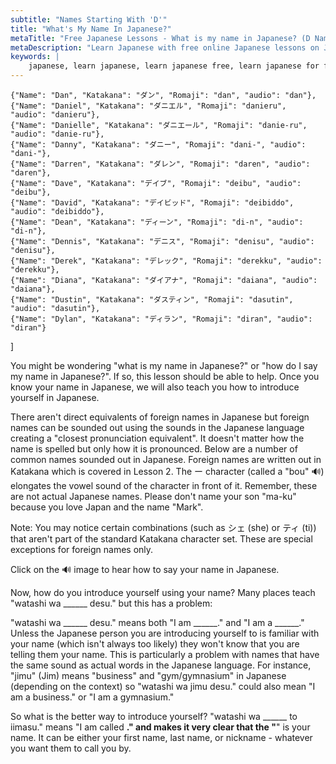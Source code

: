 ```yaml
---
subtitle: "Names Starting With 'D'"
title: "What's My Name In Japanese?"
metaTitle: "Free Japanese Lessons - What is my name in Japanese? (D Names) - Learn to speak the Japanese language online for free!"
metaDescription: "Learn Japanese with free online Japanese lessons on Japanese grammar, Japanese verb conjugation, and Japanese sentence structure"
keywords: |
    japanese, learn japanese, learn japanese free, learn japanese for free, learning japanese, learning japanese language, japanese learn, japanese learning, japanese language, japanese language learning, learn japanese language, japanese lesson, japanese lessons, free japanese lessons, online japanese, japanese online, learn japanese online, learn japanese online free, learning japanese online, online japanese lesson, online japanese lessons, japanese tutorial, japanese course, japanese language course, language course, japanese alphabet, japanese alphabets, japanese letters, japanese hiragana, hiragana alphabet, hiragana, japanese katakana, katakana alphabet, katakana, japanese kanji, kanji, speak japanese, learn to speak japanese, how to speak japanese, how to learn japanese, learn how to speak japanese, how to speak read and write japanese, learn how to speak read and write japanese, learn japanese with free japanese lessons, learn japanese with freejapaneselessons.com, what is my name in japanese, japanese words, basic japanese words, japan language, japan alphabet, hiragana chart, katakana chart, japanese characters, names in japanese, hiragana sentence, learn hiragana, japanese classes, japanese alphabet with english letters, japanese beginner, introducing yourself in japanese, common japanese words, hiragana characters, katakana characters
---
```



    {"Name": "Dan", "Katakana": "ダン", "Romaji": "dan", "audio": "dan"},
    {"Name": "Daniel", "Katakana": "ダニエル", "Romaji": "danieru", "audio": "danieru"},
    {"Name": "Danielle", "Katakana": "ダニエール", "Romaji": "danie-ru", "audio": "danie-ru"},
    {"Name": "Danny", "Katakana": "ダニー", "Romaji": "dani-", "audio": "dani-"},
    {"Name": "Darren", "Katakana": "ダレン", "Romaji": "daren", "audio": "daren"},
    {"Name": "Dave", "Katakana": "デイブ", "Romaji": "deibu", "audio": "deibu"},
    {"Name": "David", "Katakana": "デイビッド", "Romaji": "deibiddo", "audio": "deibiddo"},
    {"Name": "Dean", "Katakana": "ディーン", "Romaji": "di-n", "audio": "di-n"},
    {"Name": "Dennis", "Katakana": "デニス", "Romaji": "denisu", "audio": "denisu"},
    {"Name": "Derek", "Katakana": "デレック", "Romaji": "derekku", "audio": "derekku"},
    {"Name": "Diana", "Katakana": "ダイアナ", "Romaji": "daiana", "audio": "daiana"},
    {"Name": "Dustin", "Katakana": "ダスティン", "Romaji": "dasutin", "audio": "dasutin"},
    {"Name": "Dylan", "Katakana": "ディラン", "Romaji": "diran", "audio": "diran"}
]

You might be wondering "what is my name in Japanese?" or "how do I say my name in Japanese?". If so, this lesson should be able to help. Once you know your name in Japanese, we will also teach you how to introduce yourself in Japanese.

There aren't direct equivalents of foreign names in Japanese but foreign names can be sounded out using the sounds in the Japanese language creating a "closest pronunciation equivalent". It doesn't matter how the name is spelled but only how it is pronounced. Below are a number of common names sounded out in Japanese. Foreign names are written out in Katakana which is covered in Lesson 2. The ー character (called a "bou" 🔊) elongates the vowel sound of the character in front of it. Remember, these are not actual Japanese names. Please don't name your son "ma-ku" because you love Japan and the name "Mark".

Note: You may notice certain combinations (such as シェ (she) or ティ (ti)) that aren't part of the standard Katakana character set. These are special exceptions for foreign names only.

Click on the 🔊 image to hear how to say your name in Japanese.

<LetterNav />

<Table data={namesD} />

Now, how do you introduce yourself using your name? Many places teach "watashi wa ______ desu." but this has a problem:

"watashi wa ______ desu." means both "I am ______." and "I am a ______." Unless the Japanese person you are introducing yourself to is familiar with your name (which isn't always too likely) they won't know that you are telling them your name. This is particularly a problem with names that have the same sound as actual words in the Japanese language. For instance, "jimu" (Jim) means "business" and "gym/gymnasium" in Japanese (depending on the context) so "watashi wa jimu desu." could also mean "I am a business." or "I am a gymnasium."

So what is the better way to introduce yourself? "watashi wa ______ to iimasu."  means "I am called ______." and makes it very clear that the "______" is your name. It can be either your first name, last name, or nickname - whatever you want them to call you by.
